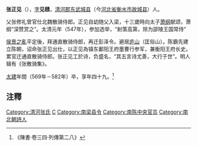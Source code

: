 '''张正见'''（{{bd|6世紀||6世紀|catIdx=Z}}），[[表字|字]]'''见赜'''，[[清河郡|清河郡]][[东武城县|东武城县]]（今[[河北省|河北省]][[衡水市|衡水市]][[故城县|故城县]]）人。

父张修礼曾官仕北魏散骑侍郎。正见自幼随父入梁，十三歲時向太子[[萧纲|萧纲]]献颂，萧纲“深赞赏之”。太清元年（547年），参加选举，“射策高第，除为邵陵王国常侍”

[[侯景之亂|侯景之亂]]平定後，拜通直散骑侍郎，再迁彭泽令。避居[[庐山|庐山]]（匡俗山）。陈霸先建立陈朝，诏命张正见出仕，以正见為镇东鄱阳王府墨曹行参军，兼衡阳王府长史。累官迁通直散骑侍郎。张正见工於诗，负盛名，“其五言诗尤善，大行于世”。明人辑有《张散骑集》。

[[太建|太建]]年間（569年－582年）卒，享年四十九。<ref>《陳書·卷三四·列傳第二八》</ref>

==注釋==
{{reflist}}

{{南北朝人物小作品}}
[[Category:清河张氏|Category:清河张氏]]
[[Category:南梁中央官员|C]]
[[Category:南梁县令|Category:南梁县令]]
[[Category:南陈中央官员|Category:南陈中央官员]]
[[Category:南北朝詩人|Category:南北朝詩人]]